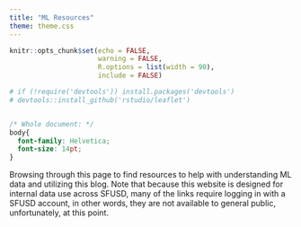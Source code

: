 ```yaml
---
title: "ML Resources"
theme: theme.css
---
```

```r
knitr::opts_chunk$set(echo = FALSE,
                      warning = FALSE,
                      R.options = list(width = 90),
                      include = FALSE)
```


```r
# if (!require('devtools')) install.packages('devtools')
# devtools::install_github('rstudio/leaflet')
```


```r

```

```css
/* Whole document: */
body{
  font-family: Helvetica;
  font-size: 14pt;
}
```


Browsing through this page to find resources to help with understanding ML data and utilizing this blog. Note that because this website is designed for internal data use across SFUSD, many of the links require logging in with a SFUSD account, in other words, they are not available to general public, unfortunately, at this point.


